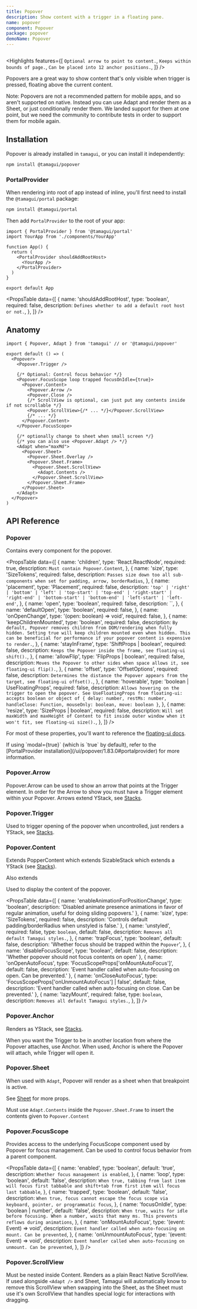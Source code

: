 ```yaml
---
title: Popover
description: Show content with a trigger in a floating pane.
name: popover
component: Popover
package: popover
demoName: Popover
---
```


<HeroContainer showAnimationDriverControl>
  <PopoverDemo />
</HeroContainer>

```tsx hero template=Popover

```

<Highlights
  features={[
    `Optional arrow to point to content.`,
    `Keeps within bounds of page.`,
    `Can be placed into 12 anchor positions.`,
  ]}
/>

Popovers are a great way to show content that's only visible when trigger is
pressed, floating above the current content.

<Notice>
  Note: Popovers are not a recommended pattern for mobile apps, and so aren't
  supported on native. Instead you can use Adapt and render them as a Sheet, or
  just conditionally render them. We landed support for them at one point, but
  we need the community to contribute tests in order to support them for mobile
  again.
</Notice>

## Installation

Popover is already installed in `tamagui`, or you can install it independently:

```bash
npm install @tamagui/popover
```

### PortalProvider

When rendering into root of app instead of inline, you'll first need to install
the `@tamagui/portal` package:

```bash
npm install @tamagui/portal
```

Then add `PortalProvider` to the root of your app:

```tsx fileName="App.tsx"
import { PortalProvider } from '@tamagui/portal'
import YourApp from './components/YourApp'

function App() {
  return (
    <PortalProvider shouldAddRootHost>
      <YourApp />
    </PortalProvider>
  )
}

export default App
```

<PropsTable
  data={[
    {
      name: 'shouldAddRootHost',
      type: 'boolean',
      required: false,
      description: `Defines whether to add a default root host or not.`,
    },
  ]}
/>

## Anatomy

```tsx
import { Popover, Adapt } from 'tamagui' // or '@tamagui/popover'

export default () => (
  <Popover>
    <Popover.Trigger />

    {/* Optional: Control focus behavior */}
    <Popover.FocusScope loop trapped focusOnIdle={true}>
      <Popover.Content>
        <Popover.Arrow />
        <Popover.Close />
        {/* ScrollView is optional, can just put any contents inside if not scrollable */}
        <Popover.ScrollView>{/* ... */}</Popover.ScrollView>
        {/* ... */}
      </Popover.Content>
    </Popover.FocusScope>

    {/* optionally change to sheet when small screen */}
    {/* you can also use <Popover.Adapt /> */}
    <Adapt when="maxMd">
      <Popover.Sheet>
        <Popover.Sheet.Overlay />
        <Popover.Sheet.Frame>
          <Popover.Sheet.ScrollView>
            <Adapt.Contents />
          </Popover.Sheet.ScrollView>
        </Popover.Sheet.Frame>
      </Popover.Sheet>
    </Adapt>
  </Popover>
)
```

## API Reference

### Popover

Contains every component for the popover.

<PropsTable
  data={[
    {
      name: 'children',
      type: 'React.ReactNode',
      required: true,
      description: `Must contain Popover.Content`,
    },
    {
      name: 'size',
      type: 'SizeTokens',
      required: false,
      description: `Passes size down too all sub-components when set for padding, arrow, borderRadius`,
    },
    {
      name: 'placement',
      type: 'Placement',
      required: false,
      description: `'top' | 'right' | 'bottom' | 'left' | 'top-start' | 'top-end' | 'right-start' | 'right-end' | 'bottom-start' | 'bottom-end' | 'left-start' | 'left-end'`,
    },
    {
      name: 'open',
      type: 'boolean',
      required: false,
      description: ``,
    },
    {
      name: 'defaultOpen',
      type: 'boolean',
      required: false,
    },
    {
      name: 'onOpenChange',
      type: '(open: boolean) => void',
      required: false,
    },
    {
      name: 'keepChildrenMounted',
      type: 'boolean',
      required: false,
      description: `By default, Popover removes children from DOM/rendering when fully hidden. Setting true will keep children mounted even when hidden. This can be beneficial for performance if your popover content is expensive to render.`,
    },
    {
      name: 'stayInFrame',
      type: 'ShiftProps | boolean',
      required: false,
      description: `Keeps the Popover inside the frame, see floating-ui shift().`,
    },
    {
      name: 'allowFlip',
      type: 'FlipProps | boolean',
      required: false,
      description: `Moves the Popover to other sides when space allows it, see floating-ui flip().`,
    },
    {
      name: 'offset',
      type: 'OffsetOptions',
      required: false,
      description: `Determines the distance the Popover appears from the target, see floating-ui offset().`,
    },
    {
      name: 'hoverable',
      type: 'boolean | UseFloatingProps',
      required: false,
      description: `Allows hovering on the trigger to open the popover. See UseFloatingProps from floating-ui: accepts boolean or object of { delay: number, restMs: number, handleClose: Function, mouseOnly: boolean, move: boolean }`,
    },
    {
      name: 'resize',
      type: 'SizeProps | boolean',
      required: false,
      description: `Will set maxWidth and maxHeight of Content to fit inside outer window when it won't fit, see floating-ui size().`,
    },
  ]}
/>

For most of these properties, you'll want to reference the
[floating-ui docs](https://floating-ui.com/docs/getting-started).

<Notice>
  If using `modal={true}` (which is `true` by default), refer to the
  [PortalProvider installation](/ui/popover/1.83.0#portalprovider) for more
  information.
</Notice>

### Popover.Arrow

Popover.Arrow can be used to show an arrow that points at the Trigger element.
In order for the Arrow to show you must have a Trigger element within your
Popover. Arrows extend YStack, see [Stacks](/docs/components/stacks).

### Popover.Trigger

Used to trigger opening of the popover when uncontrolled, just renders a YStack,
see [Stacks](/docs/components/stacks).

### Popover.Content

Extends PopperContent which extends SizableStack which extends a YStack (see
[Stacks](/docs/components/stacks)).

Also extends

Used to display the content of the popover.

<PropsTable
  data={[
    {
      name: 'enableAnimationForPositionChange',
      type: 'boolean',
      description: 'Disabled animate presence animations in favor of regular animation, useful for doing sliding popovers.'
    },
    {
      name: 'size',
      type: 'SizeTokens',
      required: false,
      description: 'Controls default padding/borderRadius when unstyled is false.'
    },
    {
      name: 'unstyled',
      required: false,
      type: `boolean`,
      default: false,
      description: `Removes all default Tamagui styles.`,
    },
    {
      name: 'trapFocus',
      type: 'boolean',
      default: false,
      description: 'Whether focus should be trapped within the `Popover`',
    },
    {
      name: 'disableFocusScope',
      type: 'boolean',
      default: false,
      description: 'Whether popover should not focus contents on open'
    },
    {
      name: 'onOpenAutoFocus',
      type: 'FocusScopeProps['onMountAutoFocus']',
      default: false,
      description: 'Event handler called when auto-focusing on open. Can be prevented.'
    },
    {
      name: 'onCloseAutoFocus',
      type: 'FocusScopeProps['onUnmountAutoFocus'] | false',
      default: false,
      description: 'Event handler called when auto-focusing on close. Can be prevented.'
    },
    {
      name: 'lazyMount',
      required: false,
      type: `boolean`,
      description: `Removes all default Tamagui styles.`,
    },
  ]}
/>

### Popover.Anchor

Renders as YStack, see [Stacks](/docs/components/stacks).

When you want the Trigger to be in another location from where the Popover
attaches, use Anchor. When used, Anchor is where the Popover will attach, while
Trigger will open it.

### Popover.Sheet

When used with `Adapt`, Popover will render as a sheet when that breakpoint is
active.

See [Sheet](/docs/components/sheet) for more props.

Must use `Adapt.Contents` inside the `Popover.Sheet.Frame` to insert the
contents given to `Popover.Content`

### Popover.FocusScope

Provides access to the underlying FocusScope component used by Popover for focus
management. Can be used to control focus behavior from a parent component.

<PropsTable
  data={[
    {
      name: 'enabled',
      type: 'boolean',
      default: 'true',
      description: `Whether focus management is enabled`,
    },
    {
      name: 'loop',
      type: 'boolean',
      default: 'false',
      description: `When true, tabbing from last item will focus first tabbable and shift+tab from first item will focus last tabbable`,
    },
    {
      name: 'trapped',
      type: 'boolean',
      default: 'false',
      description: `When true, focus cannot escape the focus scope via keyboard, pointer, or programmatic focus`,
    },
    {
      name: 'focusOnIdle',
      type: 'boolean | number',
      default: 'false',
      description: `When true, waits for idle before focusing. When a number, waits that many ms. This prevents reflows during animations`,
    },
    {
      name: 'onMountAutoFocus',
      type: '(event: Event) => void',
      description: `Event handler called when auto-focusing on mount. Can be prevented`,
    },
    {
      name: 'onUnmountAutoFocus',
      type: '(event: Event) => void',
      description: `Event handler called when auto-focusing on unmount. Can be prevented`,
    },
  ]}
/>

### Popover.ScrollView

Must be nested inside Content. Renders as a plain React Native ScrollView. If
used alongside `<Adapt />` and Sheet, Tamagui will automatically know to remove
this ScrollView when swapping into the Sheet, as the Sheet must use it's own
ScrollView that handles special logic for interactions with dragging.
